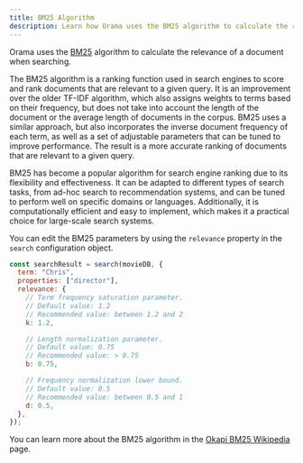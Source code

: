 ```yaml
---
title: BM25 Algorithm
description: Learn how Orama uses the BM25 algorithm to calculate the relevance of a document when searching.
---
```


Orama uses the [BM25](https://en.wikipedia.org/wiki/Okapi_BM25) algorithm to calculate the relevance of a document when searching.

The BM25 algorithm is a ranking function used in search engines to score and rank documents that are relevant to a given query. It is an improvement over the older TF-IDF algorithm, which also assigns weights to terms based on their frequency, but does not take into account the length of the document or the average length of documents in the corpus. BM25 uses a similar approach, but also incorporates the inverse document frequency of each term, as well as a set of adjustable parameters that can be tuned to improve performance. The result is a more accurate ranking of documents that are relevant to a given query.

BM25 has become a popular algorithm for search engine ranking due to its flexibility and effectiveness. It can be adapted to different types of search tasks, from ad-hoc search to recommendation systems, and can be tuned to perform well on specific domains or languages. Additionally, it is computationally efficient and easy to implement, which makes it a practical choice for large-scale search systems.

You can edit the BM25 parameters by using the `relevance` property in the `search`
configuration object.

```javascript copy
const searchResult = search(movieDB, {
  term: "Chris",
  properties: ["director"],
  relevance: {
    // Term frequency saturation parameter.
    // Default value: 1.2
    // Recommended value: between 1.2 and 2
    k: 1.2,

    // Length normalization parameter.
    // Default value: 0.75
    // Recommended value: > 0.75
    b: 0.75,

    // Frequency normalization lower bound.
    // Default value: 0.5
    // Recommended value: between 0.5 and 1
    d: 0.5,
  },
});
```

You can learn more about the BM25 algorithm in the [Okapi BM25 Wikipedia](https://en.wikipedia.org/wiki/Okapi_BM25) page.
